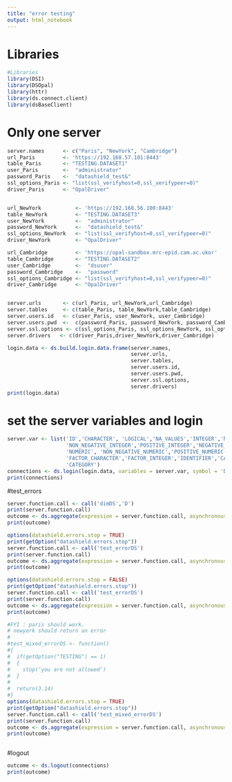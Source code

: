 ```yaml
---
title: "error testing"
output: html_notebook
---
```




# Libraries
```r
#Libraries 
library(DSI)
library(DSOpal)
library(httr)
library(ds.connect.client)
library(dsBaseClient)
```
# Only one server

```r
server.names      <- c("Paris", "NewYork", "Cambridge")
url_Paris         <- 'https://192.168.57.101:8443'
table_Paris       <- "TESTING.DATASET1"
user_Paris        <-  "administrator"
password_Paris    <-  "datashield_test&"
ssl_options_Paris <- "list(ssl_verifyhost=0,ssl_verifypeer=0)"
driver_Paris      <- "OpalDriver"


url_NewYork           <- 'https://192.168.56.100:8443'
table_NewYork         <- "TESTING.DATASET3"
user_NewYork          <-  "administrator"
password_NewYork      <-  "datashield_test&"
ssl_options_NewYork   <- "list(ssl_verifyhost=0,ssl_verifypeer=0)"
driver_NewYork        <- "OpalDriver"

url_Cambridge         <- 'https://opal-sandbox.mrc-epid.cam.ac.ukor'
table_Cambridge       <- "TESTING.DATASET2"
user_Cambridge        <-  "dsuser"
password_Cambridge    <-  "password"
ssl_options_Cambridge <- "list(ssl_verifyhost=0,ssl_verifypeer=0)"
driver_Cambridge      <- "OpalDriver"


server.urls       <- c(url_Paris, url_NewYork,url_Cambridge)
server.tables     <- c(table_Paris, table_NewYork,table_Cambridge)
server.users.id   <- c(user_Paris, user_NewYork, user_Cambridge)
server.users.pwd  <-  c(password_Paris, password_NewYork, password_Cambridge)
server.ssl.options <- c(ssl_options_Paris, ssl_options_NewYork, ssl_options_Cambridge)
server.drivers   <- c(driver_Paris,driver_NewYork,driver_Cambridge)
```


```r
login.data <- ds.build.login.data.frame(server.names,
                                        server.urls,
                                        server.tables,
                                        server.users.id,
                                        server.users.pwd,
                                        server.ssl.options,
                                        server.drivers)
print(login.data)
```

# set the server variables and login
```R
server.var <- list('ID','CHARACTER', 'LOGICAL','NA_VALUES','INTEGER','NULL_VALUES',
                   'NON_NEGATIVE_INTEGER','POSITIVE_INTEGER','NEGATIVE_INTEGER',
                   'NUMERIC', 'NON_NEGATIVE_NUMERIC','POSITIVE_NUMERIC','NEGATIVE_NUMERIC',
                   'FACTOR_CHARACTER','FACTOR_INTEGER','IDENTIFIER','CATEGORY','IDENTIFIER',
                   'CATEGORY')
connections <- ds.login(login.data, variables = server.var, symbol = 'D')
print(connections)
```

#test_errors
```r
server.function.call <- call('dimDS','D')
print(server.function.call)
outcome <- ds.aggregate(expression = server.function.call, asynchronous = FALSE, datasources = connections)
print(outcome)
```

```r
options(datashield.errors.stop = TRUE)
print(getOption("datashield.errors.stop"))
server.function.call <- call('test_errorDS')
print(server.function.call)
outcome <- ds.aggregate(expression = server.function.call, asynchronous = FALSE, datasources = connections)
print(outcome)
```


```r
options(datashield.errors.stop = FALSE)
print(getOption("datashield.errors.stop"))
server.function.call <- call('test_errorDS')
print(server.function.call)
outcome <- ds.aggregate(expression = server.function.call, asynchronous = FALSE, datasources = connections)
print(outcome)
```
```r
#FYI : paris should work.
# newyork should return an error
#
#test_mixed_errorDS <- function()
#{
#  if(getOption("TESTING") == 1)
#  {
#    stop(‘you are not allowed’)
#  }
#   
#  return(3.14)
#}
options(datashield.errors.stop = TRUE)
print(getOption("datashield.errors.stop"))
server.function.call <- call('test_mixed_errorDS')
print(server.function.call)
outcome <- ds.aggregate(expression = server.function.call, asynchronous = FALSE, datasources = connections)
print(outcome)
```

```r

```

#logout
```R
outcome <- ds.logout(connections)
print(outcome)
```